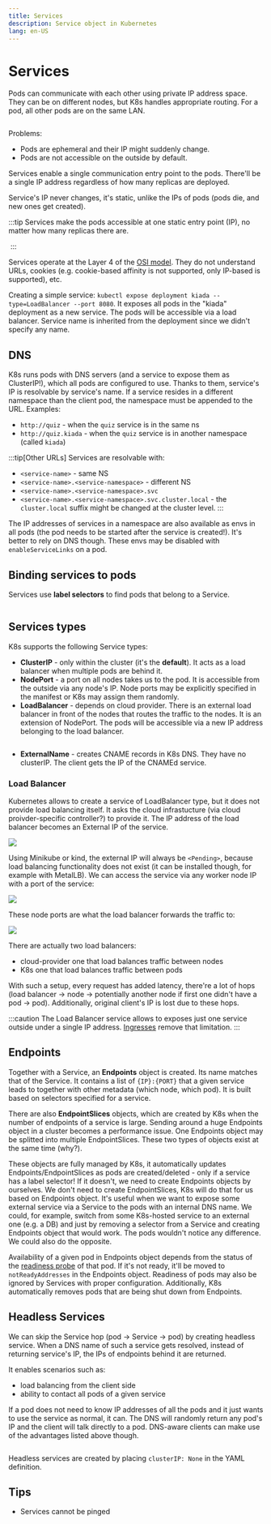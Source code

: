 ```yaml
---
title: Services
description: Service object in Kubernetes
lang: en-US
---
```



# Services

Pods can communicate with each other using private IP address space. They can be
on different nodes, but K8s handles appropriate routing. For a pod, all other
pods are on the same LAN.

<Image src={podsNetworkFlat} alt=""/>

Problems:

- Pods are ephemeral and their IP might suddenly change.
- Pods are not accessible on the outside by default.

Services enable a single communication entry point to the pods. There'll be a
single IP address regardless of how many replicas are deployed.

Service's IP never changes, it's static, unlike the IPs of pods (pods die, and
new ones get created).

:::tip
Services make the pods accessible at one static entry point (IP), no matter how
many replicas there are.

<Image src={k8sService} alt=""/>
:::

Services operate at the Layer 4 of the [OSI
model](/technologies/networking/osi-model). They do not understand URLs, cookies
(e.g. cookie-based affinity is not supported, only IP-based is supported), etc.

Creating a simple service: `kubectl expose deployment kiada --type=LoadBalancer
--port 8080`. It exposes all pods in the "kiada" deployment as a new service.
The pods will be accessible via a load balancer. Service name is inherited from
the deployment since we didn't specify any name.

## DNS

K8s runs pods with DNS servers (and a service to expose them as ClusterIP!),
which all pods are configured to use. Thanks to them, service's IP is resolvable
by service's name. If a service resides in a different namespace than the client
pod, the namespace must be appended to the URL. Examples:

- `http://quiz` - when the `quiz` service is in the same ns
- `http://quiz.kiada` - when the `quiz` service is in another namespace (called
  `kiada`)

:::tip[Other URLs]
Services are resolvable with:

- `<service-name>` - same NS
- `<service-name>.<service-namespace>` - different NS
- `<service-name>.<service-namespace>.svc`
- `<service-name>.<service-namespace>.svc.cluster.local` - the `cluster.local`
   suffix might be changed at the cluster level.
:::

The IP addresses of services in a namespace are also available as envs in all
pods (the pod needs to be started after the service is created!). It's better to
rely on DNS though. These envs may be disabled with `enableServiceLinks` on a
pod.

## Binding services to pods

Services use **label selectors** to find pods that belong to a Service.

<Image src={serviceBindingToPods} alt=""/>

## Services types

K8s supports the following Service types:

- **ClusterIP** - only within the cluster (it's the **default**). It acts as a
  load balancer when multiple pods are behind it.
- **NodePort** - a port on all nodes takes us to the pod. It is accessible from
  the outside via any node's IP. Node ports may be explicitly specified in the
  manifest or K8s may assign them randomly.
- **LoadBalancer** - depends on cloud provider. There is an external load
  balancer in front of the nodes that routes the traffic to the nodes. It is an
  extension of NodePort. The pods will be accessible via a new IP address
  belonging to the load balancer.

<Image src={loadBalancerService} alt=""/>

- **ExternalName** - creates CNAME records in K8s DNS. They have no clusterIP.
  The client gets the IP of the CNAMEd service.

### Load Balancer

Kubernetes allows to create a service of LoadBalancer type, but it does not
provide load balancing itself. It asks the cloud infrastucture (via cloud
proivder-specific controller?) to provide it. The IP address of the load
balancer becomes an External IP of the service.

![](https://i.imgur.com/ClDDOJ7.png)

Using Minikube or kind, the external IP will always be `<Pending>`, because load
balancing functionality does not exist (it can be installed though, for example
with MetalLB). We can access the service via any worker node IP with a port of
the service:

![](https://i.imgur.com/TFPxmnh.png)

These node ports are what the load balancer forwards the traffic to:

![](https://i.imgur.com/xp9CneN.png)

There are actually two load balancers:

- cloud-provider one that load balances traffic between nodes
- K8s one that load balances traffic between pods

With such a setup, every request has added latency, there're a lot of hops (load
balancer -> node -> potentially another node if first one didn't have a pod ->
pod).
Additionally, original client's IP is lost due to these hops.

:::caution
The Load Balancer service allows to exposes just one service outside under a
single IP address. [Ingresses](./ingress) remove that limitation.
:::

## Endpoints

Together with a Service, an **Endpoints** object is created. Its name matches
that of the Service. It contains a list of `{IP}:{PORT}` that a given service
leads to together with other metadata (which node, which pod). It is built based
on selectors specified for a service.

There are also **EndpointSlices** objects, which are created by K8s when the
number of endpoints of a service is large. Sending around a huge Endpoints
object in a cluster becomes a performance issue. One Endpoints object may be
splitted into multiple EndpointSlices.
These two types of objects exist at the same time (why?).

These objects are fully managed by K8s, it automatically updates
Endpoints/EndpointSlices as pods are created/deleted - only if a service has a
label selector! If it doesn't, we need to create Endpoints objects by ourselves.
We don't need to create EndpointSlices, K8s will do that for us based on
Endpoints object. It's useful when we want to expose some external service via a
Service to the pods with an internal DNS name. We could, for example, switch
from some K8s-hosted service to an external one (e.g. a DB) and just by removing
a selector from a Service and creating Endpoints object that would work. The
pods wouldn't notice any difference. We could also do the opposite.

Availability of a given pod in Endpoints object depends from the status of the
[readiness probe](./pods.html#readiness-probe) of that pod. If it's not ready,
it'll be moved to `notReadyAddresses` in the Endpoints object. Readiness of pods
may also be ignored by Services with proper configuration. Additionally, K8s
automatically removes pods that are being shut down from Endpoints.

## Headless Services

We can skip the Service hop (pod -> Service -> pod) by creating headless
service. When a DNS name of such a service gets resolved, instead of returning
service's IP, the IPs of endpoints behind it are returned.

It enables scenarios such as:
- load balancing from the client side
- ability to contact all pods of a given service

If a pod does not need to know IP addresses of all the pods and it just wants to
use the service as normal, it can. The DNS will randomly return any pod's IP and
the client will talk directly to a pod. DNS-aware clients can make use of the
advantages listed above though.

<Image src={headlessServices} alt=""/>

Headless services are created by placing `clusterIP: None` in the YAML definition.

## Tips

- Services cannot be pinged